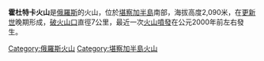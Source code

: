 '''霍杜特卡火山'''是[[俄羅斯|俄羅斯]]的火山，位於[[堪察加半島|堪察加半島]]南部，海拔高度2,090米，在[[更新世|更新世]]晚期形成，[[破火山口|破火山口]]直徑7公里，最近一次[[火山噴發|火山噴發]]在公元2000年前左右發生。

{{Russia-geo-stub}}
[[Category:俄羅斯火山|Category:俄羅斯火山]]
[[Category:堪察加半島火山|Category:堪察加半島火山]]